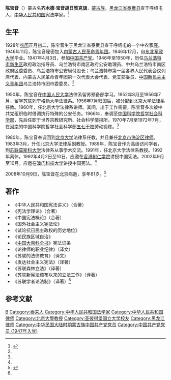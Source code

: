 '''陈宝音'''（{{bd|1928年||2008年|10月9日}}）蒙古名'''齐木德·宝音胡日雅克旗'''，[[蒙古族|蒙古族]]，[[黑龙江省|黑龙江省]][[泰来县|泰赉县]]查干呼绍屯人，[[中华人民共和国|中华人民共和国]]宪法学家。<ref name=zgxzw>{{Cite web |url=http://www.calaw.cn/article/default.asp?id=1281 |title=陈宝音教授生平，中国宪政网，2008-10-10 |accessdate=2013-05-27 |archive-date=2012-01-22 |archive-url=https://web.archive.org/web/20120122053954/http://www.calaw.cn/article/default.asp?id=1281 |dead-url=no }}</ref>

==生平==
1928年[[农历|农历]]正月初二，陈宝音生于黑龙江省泰赉县查干呼绍屯的一个中农家庭。1946年11月，陈宝音秘密加入[[内蒙古人民革命青年团|内蒙古人民革命青年团]]。1946年12月，自[[东北军政大学|东北军政大学]]毕业。1947年4月3日，参加[[中国共产党|中国共产党]]。1946年至1950年，历任[[乌兰浩特市|乌兰浩特市]][[新生区|新生区]]政府政治指导员、乌兰浩特市南区政府公安助理员、中共乌兰浩特市南区政府区委委员、乌兰浩特市公安局付股长；乌兰浩特市第一届各界人民代表会议列席代表、内蒙古人民革命青年团第一次代表大会代表、党支部委员、[[中国新民主主义青年团|中国新民主主义青年团]]乌兰浩特市团市委委员。<ref name=zgxzw/>

1950年，陈宝音在[[中国人民大学|中国人民大学]]法律系留苏预备部学习。1952年8月至1956年7月，留学[[苏联|苏联]][[列宁格勒大学|列宁格勒大学]]法律系。1956年7月归国后，被分配到[[北京大学|北京大学]]法律系任教。1960年，任北京大学法律系讲师。其间，出于工作需要，陈宝音多次被中共党组织临时借调执行特殊的公安任务。1966年，奉调至[[中国科学院哲学社会科学部|中国科学院哲学社会科学部]]，先后任职于世界宗教研究所、社会科学情报所。1970年7月至1972年7月，在[[河南|河南]]的中国科学院哲学社会科学部[[五七干校|五七干校]]劳动锻炼。<ref name=zgxzw/>

1980年，陈宝音奉调回到[[北京大学|北京大学]]法律系任教，并且兼任[[北京市|北京市]][[海淀区|海淀区]][[律师|律师]]。1983年3月，升任北京大学法律系副教授。1989年，陈宝音作为高级访问学者，到[[苏联|苏联]][[莫斯科大学|莫斯科大学]]法律系从事学术交流。1991年，任北京大学法律系教授。1992年离休。1992年4月2日至10日，应邀在[[香港|香港]][[树仁学院|树仁学院]]讲授中国宪法。2002年9月至10月，应邀在[[澳门科技大学|澳门科技大学]]讲授中国宪法。<ref name=zgxzw/>

2008年10月9日，陈宝音在北京病逝，享年81岁。<ref>{{Cite web |url=http://www.calaw.cn/article/default.asp?id=1276 |title=陈宝音教授讣告，中国宪政网，2008-10-10 |accessdate=2013-05-27 |archive-date=2018-11-11 |archive-url=https://web.archive.org/web/20181111133553/http://www.calaw.cn/article/default.asp?id=1276 |dead-url=no }}</ref>

==著作==
*《中华人民共和国宪法讲义》（合著）
*《宪法学理论》（合著）
*《中国宪法概论》（合著）
*《国外社会主义宪法论》
*《试论抗日民主政权的历史地位》
*《论民族区域自治》
*《[[中国大百科全书|中国大百科全书]]》宪法词条
*《论律师的职业纪律》（译文）
*《苏联的法律教育》（译文）
*《发达社会主义宪法》（译著）
*《苏联森林立法》（译著）
*《苏联新宪法颁布以来的立法工作》（译著）
*《苏联学者论法制》（译著）<ref name=zgxzw/>

==参考文献==
{{reflist}}

{{DEFAULTSORT:Chen陈}}
[[Category:陈姓|B]]
[[Category:泰来人|Category:泰来人]]
[[Category:中华人民共和国法学家|Category:中华人民共和国法学家]]
[[Category:中华人民共和国律师|Category:中华人民共和国律师]]
[[Category:北京大學教授|Category:北京大學教授]]
[[Category:圣彼得堡国立大学校友|Category:圣彼得堡国立大学校友]]
[[Category:黑龙江律师|Category:黑龙江律师]]
[[Category:中华民国大陆时期蒙古族中国共产党党员|Category:中华民国大陆时期蒙古族中国共产党党员]]
[[Category:中国共产党党员_(1947年入党)|Category:中国共产党党员 (1947年入党)]]